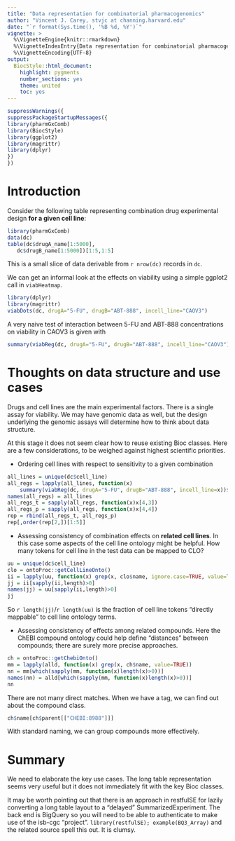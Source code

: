 ```yaml
---
title: "Data representation for combinatorial pharmacogenomics"
author: "Vincent J. Carey, stvjc at channing.harvard.edu"
date: "`r format(Sys.time(), '%B %d, %Y')`"
vignette: >
  %\VignetteEngine{knitr::rmarkdown}
  %\VignetteIndexEntry{Data representation for combinatorial pharmacogenomics}
  %\VignetteEncoding{UTF-8}
output:
  BiocStyle::html_document:
    highlight: pygments
    number_sections: yes
    theme: united
    toc: yes
---
```


```r
suppressWarnings({
suppressPackageStartupMessages({
library(pharmGxComb)
library(BiocStyle)
library(ggplot2)
library(magrittr)
library(dplyr)
})
})
```

# Introduction

Consider the following table representing
combination drug experimental design **for a given cell line**:
```r
library(pharmGxComb)
data(dc)
table(dc$drugA_name[1:5000], 
   dc$drugB_name[1:5000])[1:5,1:5]
```
This is a small slice of data derivable from
`r nrow(dc)` records in `dc`.

We can get an informal look at the effects on viability
using a simple ggplot2 call in `viabHeatmap`.

```r
library(dplyr)
library(magrittr)
viabDots(dc, drugA="5-FU", drugB="ABT-888", incell_line="CAOV3")
```

A very naive test of interaction between 5-FU and ABT-888 concentrations
on viability in CAOV3 is given with
```r
summary(viabReg(dc, drugA="5-FU", drugB="ABT-888", incell_line="CAOV3"))
```

# Thoughts on data structure and use cases

Drugs and cell lines are the main experimental factors.  There
is a single assay for viability.  We may have genomic data as well,
but the design underlying the genomic assays will determine
how to think about data structure.

At this stage it does not seem clear how to reuse existing Bioc
classes.  Here are a few considerations, to be weighed against
highest scientific priorities.

- Ordering cell lines with respect to sensitivity to a given
combination

```r
all_lines = unique(dc$cell_line)
all_regs = lapply(all_lines, function(x)
    summary(viabReg(dc, drugA="5-FU", drugB="ABT-888", incell_line=x))$coef)
names(all_regs) = all_lines
all_regs_t = sapply(all_regs, function(x)x[4,3])
all_regs_p = sapply(all_regs, function(x)x[4,4])
rep = rbind(all_regs_t, all_regs_p)
rep[,order(rep[2,])[1:5]]
```

- Assessing consistency of combination effects on **related cell lines**.
In this case some aspects of the cell line ontology might
be helpful.  How many tokens for cell line in
the test data can be mapped to CLO?

```r
uu = unique(dc$cell_line)
clo = ontoProc::getCellLineOnto()
ii = lapply(uu, function(x) grep(x, clo$name, ignore.case=TRUE, value=TRUE))
jj = ii[sapply(ii,length)>0]
names(jj) = uu[sapply(ii,length)>0]
jj
```

So `r length(jj)`/`r length(uu)` is the fraction of
cell line tokens "directly mappable" to cell line
ontology terms.

- Assessing consistency of effects among related compounds.
Here the ChEBI compound ontology could help define
"distances" between compounds; there are surely
more precise approaches.

```r
ch = ontoProc::getChebiOnto()
mm = lapply(alld, function(x) grep(x, ch$name, value=TRUE))
nn = mm[which(sapply(mm, function(x)length(x)>0))]
names(nn) = alld[which(sapply(mm, function(x)length(x)>0))]
nn
```
There are not many direct matches.  When we have a tag,
we can find out about the compound class.
```r
ch$name[ch$parent[["CHEBI:8988"]]]
```
With standard naming, we can group compounds more effectively.

# Summary

We need to elaborate the key use cases.  The long
table representation seems very useful but it does
not immediately fit with the key Bioc classes.

It may be worth pointing out that there is an
approach in restfulSE for lazily converting a long
table layout to a "delayed" SummarizedExperiment.
The back end is BigQuery so you will need to be
able to authenticate to make use of the isb-cgc "project".
`library(restfulSE); example(BQ3_Array)` and
the related source spell this out.  It is clumsy.






<!--

> head(dc)
  BatchID cell_line drugA_name drugA.Conc..µM. drugB_name drugB.Conc..µM.
1       1     A2058       5-FU            0.35    ABT-888            0.35
2       1     A2058       5-FU            0.35    ABT-888            1.08
3       1     A2058       5-FU            0.35    ABT-888            3.25
4       1     A2058       5-FU            0.35    ABT-888           10.00
5       1     A2058       5-FU            1.08    ABT-888            0.35
6       1     A2058       5-FU            1.08    ABT-888            1.08
       combination_name viability1 viability2 viability3 viability4 mu.muMax
1 X5.FU_ABT.888_A2058_1      0.971      1.090      0.949      0.996    0.992
2 X5.FU_ABT.888_A2058_1      1.124      0.180      0.917      0.962    0.968
3 X5.FU_ABT.888_A2058_1      1.043      0.878      0.922      0.910    0.955
4 X5.FU_ABT.888_A2058_1      0.919      0.784      0.795      0.788    0.882

-->
